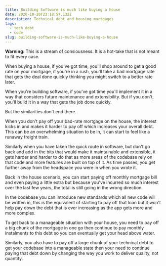 ```yaml
---
title: Building Software is much like buying a house
date: 2020-10-20T23:18:57.132Z
description: Technical debt and housing mortgages
tags:
  - tech debt
  - code
slug: building-software-is-much-like-buying-a-house
---
```

**Warning:** This is a stream of consiousness. It is a hot-take that is not meant to fit every case. 



When buying a house, if you've got time, you'll shop around to get a good rate on your mortgage, if you're in a rush, you'll take a bad mortgage rate that gets the deal done quickly thinking you might switch to a better rate later. 

When you're building software, if you've got time you'll implement it in a way that considers future maintenance and extensibility. But if you don't, you'll build it in a way that gets the job done quickly. 

But the similarities don't end there. 

When you don't pay off your bad-rate mortgage on the house, the interest kicks in and makes it harder to pay off which increases your overall debt. This can be an overwhelming situation to be in, it can start to feel like a runaway freight train.

Similarly when you have taken the quick route in software, but don't go back and add in the bits that would make it maintainable and extensible, it gets harder and harder to do that as more areas of the codebase rely on that code and more features are built on top of it. As time passes, you get further away from the headspace you were in when you wrote it. 

Back in the house scenario, you can start paying off monthly mortgage bill and even paying a little extra but because you've incurred so much interest over the last few years, the total is still going in the wrong direction. 

In the codebase you can introduce new standards which all new code will be written in, this is the equivalent of starting to pay off that loan but it won't help pay down the debt that is ever increasing as the app gets more and more complex. 

To get back to a manageable situation with your house, you need to pay off a big chunk of the mortgage in one go then continue to pay monthly instalments to this debt so you can eventually get your head above water. 

Similarly, you also have to pay off a large chunk of your technical debt to get your codebase into a manageable state then your need to continue paying that debt down by changing the way you work to deliver quality, not quantity.